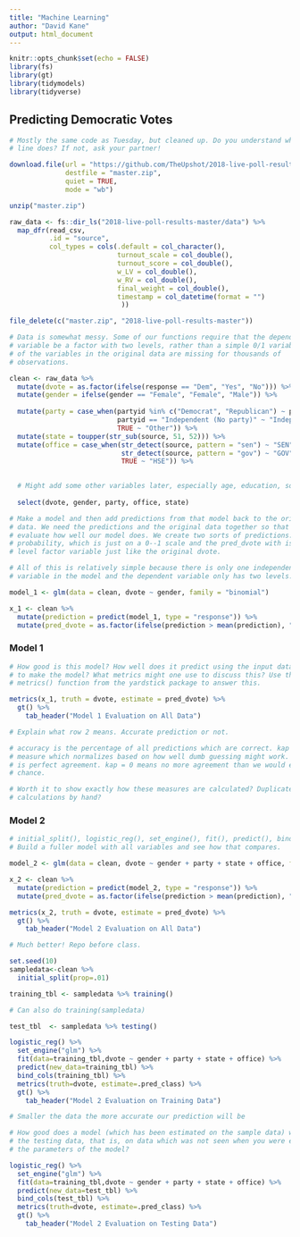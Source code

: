 ```yaml
---
title: "Machine Learning"
author: "David Kane"
output: html_document
---
```


```r
knitr::opts_chunk$set(echo = FALSE)
library(fs)
library(gt)
library(tidymodels)
library(tidyverse)
```


## Predicting Democratic Votes


```r
# Mostly the same code as Tuesday, but cleaned up. Do you understand what every
# line does? If not, ask your partner!

download.file(url = "https://github.com/TheUpshot/2018-live-poll-results/archive/master.zip",
              destfile = "master.zip",
              quiet = TRUE,
              mode = "wb")

unzip("master.zip")

raw_data <- fs::dir_ls("2018-live-poll-results-master/data") %>%
  map_dfr(read_csv, 
          .id = "source", 
          col_types = cols(.default = col_character(),
                           turnout_scale = col_double(),
                           turnout_score = col_double(),
                           w_LV = col_double(),
                           w_RV = col_double(),
                           final_weight = col_double(),
                           timestamp = col_datetime(format = "")
                            ))

file_delete(c("master.zip", "2018-live-poll-results-master"))

```

```r
# Data is somewhat messy. Some of our functions require that the dependent
# variable be a factor with two levels, rather than a simple 0/1 variable. Many
# of the variables in the original data are missing for thousands of
# observations.

clean <- raw_data %>% 
  mutate(dvote = as.factor(ifelse(response == "Dem", "Yes", "No"))) %>% 
  mutate(gender = ifelse(gender == "Female", "Female", "Male")) %>% 
  
  mutate(party = case_when(partyid %in% c("Democrat", "Republican") ~ partyid,
                           partyid == "Independent (No party)" ~ "Independent",
                           TRUE ~ "Other")) %>% 
  mutate(state = toupper(str_sub(source, 51, 52))) %>% 
  mutate(office = case_when(str_detect(source, pattern = "sen") ~ "SEN",
                            str_detect(source, pattern = "gov") ~ "GOV",
                            TRUE ~ "HSE")) %>% 

  
  # Might add some other variables later, especially age, education, source.
  
  select(dvote, gender, party, office, state)

```

```r
# Make a model and then add predictions from that model back to the original
# data. We need the predictions and the original data together so that we can
# evaluate how well our model does. We create two sorts of predictions: the raw
# probability, which is just on a 0--1 scale and the pred_dvote with is a two
# level factor variable just like the original dvote.

# All of this is relatively simple because there is only one independent
# variable in the model and the dependent variable only has two levels.

model_1 <- glm(data = clean, dvote ~ gender, family = "binomial")

x_1 <- clean %>% 
  mutate(prediction = predict(model_1, type = "response")) %>% 
  mutate(pred_dvote = as.factor(ifelse(prediction > mean(prediction), "Yes", "No")))

```

### Model 1

```r
# How good is this model? How well does it predict using the input data we used
# to make the model? What metrics might one use to discuss this? Use the
# metrics() function from the yardstick package to answer this.

metrics(x_1, truth = dvote, estimate = pred_dvote) %>% 
  gt() %>% 
    tab_header("Model 1 Evaluation on All Data")

# Explain what row 2 means. Accurate prediction or not.

# accuracy is the percentage of all predictions which are correct. kap is a
# measure which normalizes based on how well dumb guessing might work. kap = 1
# is perfect agreement. kap = 0 means no more agreement than we would expect by
# chance.

# Worth it to show exactly how these measures are calculated? Duplicate the
# calculations by hand?

```

### Model 2

```r
# initial_split(), logistic_reg(), set_engine(), fit(), predict(), bind_cols(), metrics() and vfold_cv()
# Build a fuller model with all variables and see how that compares.

model_2 <- glm(data = clean, dvote ~ gender + party + state + office, family = "binomial")

x_2 <- clean %>% 
  mutate(prediction = predict(model_2, type = "response")) %>% 
  mutate(pred_dvote = as.factor(ifelse(prediction > mean(prediction), "Yes", "No")))

metrics(x_2, truth = dvote, estimate = pred_dvote) %>% 
  gt() %>% 
    tab_header("Model 2 Evaluation on All Data")

# Much better! Repo before class.
```


```r
set.seed(10)
sampledata<-clean %>%
  initial_split(prop=.01)

training_tbl <- sampledata %>% training() 

# Can also do training(sampledata)

test_tbl  <- sampledata %>% testing()
```


```r
logistic_reg() %>%
  set_engine("glm") %>%
  fit(data=training_tbl,dvote ~ gender + party + state + office) %>%
  predict(new_data=training_tbl) %>%
  bind_cols(training_tbl) %>%
  metrics(truth=dvote, estimate=.pred_class) %>%
  gt() %>% 
    tab_header("Model 2 Evaluation on Training Data")

# Smaller the data the more accurate our prediction will be
```


```r
# How good does a model (which has been estimated on the sample data) work on 
# the testing data, that is, on data which was not seen when you were estimating
# the parameters of the model?

logistic_reg() %>%
  set_engine("glm") %>%
  fit(data=training_tbl,dvote ~ gender + party + state + office) %>%
  predict(new_data=test_tbl) %>%
  bind_cols(test_tbl) %>%
  metrics(truth=dvote, estimate=.pred_class) %>%
  gt() %>% 
    tab_header("Model 2 Evaluation on Testing Data")

```

```r

```



